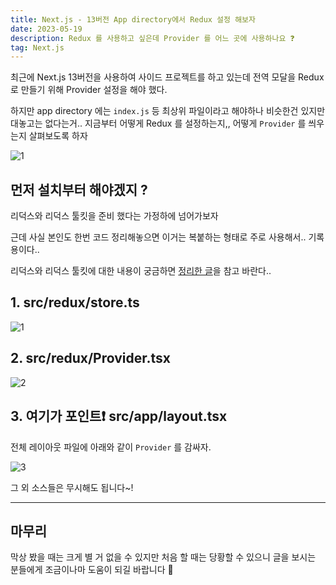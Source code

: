 ```yaml
---
title: Next.js - 13버전 App directory에서 Redux 설정 해보자
date: 2023-05-19
description: Redux 를 사용하고 싶은데 Provider 를 어느 곳에 사용하나요 ❓
tag: Next.js
---
```


최근에 Next.js 13버전을 사용하여 사이드 프로젝트를 하고 있는데 전역 모달을 Redux로 만들기 위해 Provider 설정을 해야 했다.

하지만 app directory 에는 `index.js` 등 최상위 파일이라고 해야하나 비슷한건 있지만 대놓고는 없다는거..
지금부터 어떻게 Redux 를 설정하는지,, 어떻게 `Provider` 를 씌우는지 살펴보도록 하자

![1](https://github.com/Choi-HyunHo/coding_test/assets/87301268/d6c359e4-0116-4de2-965c-b6bcd5a76036)

## 먼저 설치부터 해야겠지 ?

리덕스와 리덕스 툴킷을 준비 했다는 가정하에 넘어가보자

근데 사실 본인도 한번 코드 정리해놓으면 이거는 복붙하는 형태로 주로 사용해서.. 기록용이다..

리덕스와 리덕스 툴킷에 대한 내용이 궁금하면 [정리한 글](https://choi-hyunho.com/react/react-redux/)을 참고 바란다..

## 1. src/redux/store.ts

![1](https://github.com/Choi-HyunHo/coding_test/assets/87301268/5be3776b-55dc-4e2e-b3fc-a8426a4fdfd1)

## 2. src/redux/Provider.tsx

![2](https://github.com/Choi-HyunHo/coding_test/assets/87301268/37e0e3f1-6001-4c49-b99e-eeaa73b9e924)

## 3. 여기가 포인트❗️ src/app/layout.tsx

전체 레이아웃 파일에 아래와 같이 `Provider` 를 감싸자.

![3](https://github.com/Choi-HyunHo/coding_test/assets/87301268/dd711837-364b-4eb6-a56d-2c876940e9e9)

그 외 소스들은 무시해도 됩니다~!

---

## 마무리

막상 봤을 때는 크게 별 거 없을 수 있지만 처음 할 때는 당황할 수 있으니 글을 보시는 분들에게
조금이나마 도움이 되길 바랍니다 🙏
